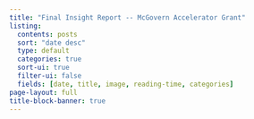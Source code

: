 ```yaml
---
title: "Final Insight Report -- McGovern Accelerator Grant"
listing:
  contents: posts
  sort: "date desc"
  type: default
  categories: true
  sort-ui: true
  filter-ui: false
  fields: [date, title, image, reading-time, categories]
page-layout: full
title-block-banner: true
---
```

